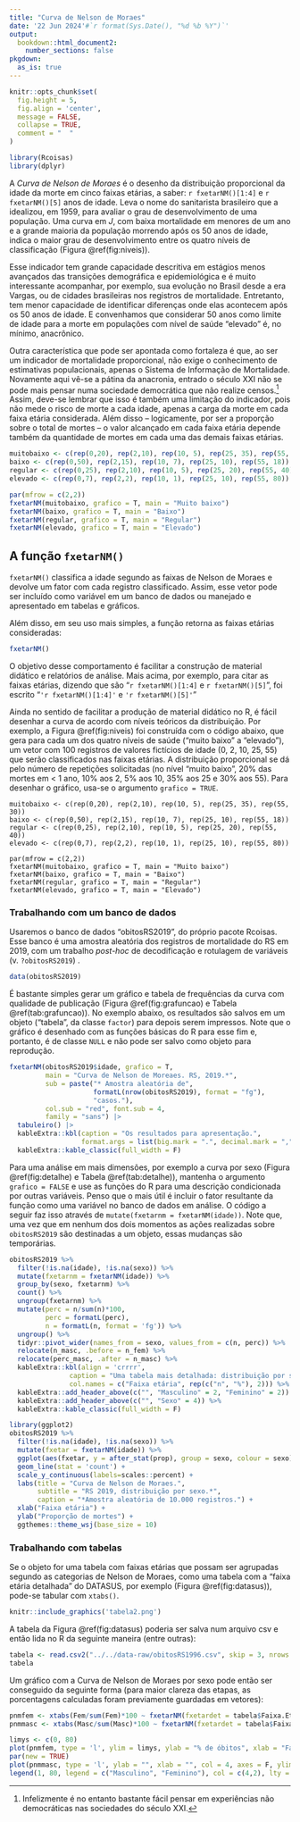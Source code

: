 ```yaml
---
title: "Curva de Nelson de Moraes"
date: '22 Jun 2024'#`r format(Sys.Date(), "%d %b %Y")`'
output:
  bookdown::html_document2:
    number_sections: false
pkgdown:
  as_is: true
---
```


```r
knitr::opts_chunk$set(
  fig.height = 5,
  fig.align = 'center',
  message = FALSE,
  collapse = TRUE,
  comment = "  "
)
```

```r
library(Rcoisas)
library(dplyr)
```

A *Curva de Nelson de Moraes* é o desenho da distribuição proporcional da idade da morte em cinco faixas etárias, a saber: `r fxetarNM()[1:4]` e `r fxetarNM()[5]` anos de idade. Leva o nome do sanitarista brasileiro que a idealizou, em 1959, para avaliar o grau de desenvolvimento de uma população. Uma curva em $J$, com baixa mortalidade em menores de um ano e a grande maioria da população morrendo após os 50 anos de idade, indica o maior grau de desenvolvimento entre os quatro níveis de classificação (Figura \@ref(fig:niveis)).

Esse indicador tem grande capacidade descritiva em estágios menos avançados das transições demográfica e epidemiológica e é muito interessante acompanhar, por exemplo, sua evolução no Brasil desde a era Vargas, ou de cidades brasileiras nos registros de mortalidade. Entretanto, tem menor capacidade de identificar diferenças onde elas acontecem após os 50 anos de idade. E convenhamos que considerar 50 anos como limite de idade para a morte em populações com nível de saúde "elevado" é, no mínimo, anacrônico.

Outra característica que pode ser apontada como fortaleza é que, ao ser um indicador de mortalidade proporcional, não exige o conhecimento de estimativas populacionais, apenas o Sistema de Informação de Mortalidade. Novamente aqui vê-se a pátina da anacronia, entrado o século XXI não se pode mais pensar numa sociedade democrática que não realize censos.^[Infelizmente é no entanto bastante fácil pensar em experiências não democráticas nas sociedades do século XXI.] Assim, deve-se lembrar que isso é também uma limitação do indicador, pois não mede o risco de morte a cada idade, apenas a carga da morte em cada faixa etária considerada. Além disso -- logicamente, por ser a proporção sobre o total de mortes -- o valor alcançado em cada faixa etária depende também da quantidade de mortes em cada uma das demais faixas etárias. 

```r
muitobaixo <- c(rep(0,20), rep(2,10), rep(10, 5), rep(25, 35), rep(55, 30))
baixo <- c(rep(0,50), rep(2,15), rep(10, 7), rep(25, 10), rep(55, 18))
regular <- c(rep(0,25), rep(2,10), rep(10, 5), rep(25, 20), rep(55, 40))
elevado <- c(rep(0,7), rep(2,2), rep(10, 1), rep(25, 10), rep(55, 80))

par(mfrow = c(2,2))
fxetarNM(muitobaixo, grafico = T, main = "Muito baixo")
fxetarNM(baixo, grafico = T, main = "Baixo")
fxetarNM(regular, grafico = T, main = "Regular")
fxetarNM(elevado, grafico = T, main = "Elevado")
```

## A função `fxetarNM()`

`fxetarNM()` classifica a idade segundo as faixas de Nelson de Moraes e devolve um fator com cada registro classificado. Assim, esse vetor pode ser incluído como variável em um banco de dados ou manejado e apresentado em tabelas e gráficos.

Além disso, em seu uso mais simples, a função retorna as faixas etárias consideradas:

```r
fxetarNM()
```

O objetivo desse comportamento é facilitar a construção de material didático e relatórios de análise. Mais acima, por exemplo, para citar as faixas etárias, dizendo que são "`r fxetarNM()[1:4]` e `r fxetarNM()[5]`", foi escrito "`'r fxetarNM()[1:4]'` e `'r fxetarNM()[5]'`"

Ainda no sentido de facilitar a produção de material didático no R, é fácil desenhar a curva de acordo com níveis teóricos da distribuição. Por exemplo, a Figura \@ref(fig:niveis) foi construída com o código abaixo, que gera para cada um dos quatro níveis de saúde ("muito baixo" a "elevado"), um vetor com 100 registros de valores fictícios de idade (0, 2, 10, 25, 55) que serão classificados nas faixas etárias. A distribuição proporcional se dá pelo número de repetições solicitadas (no nível "muito baixo", 20% das mortes em \< 1 ano, 10% aos 2, 5% aos 10, 35% aos 25 e 30% aos 55). Para desenhar o gráfico, usa-se o argumento `grafico = TRUE`.

```         
muitobaixo <- c(rep(0,20), rep(2,10), rep(10, 5), rep(25, 35), rep(55, 30))
baixo <- c(rep(0,50), rep(2,15), rep(10, 7), rep(25, 10), rep(55, 18))
regular <- c(rep(0,25), rep(2,10), rep(10, 5), rep(25, 20), rep(55, 40))
elevado <- c(rep(0,7), rep(2,2), rep(10, 1), rep(25, 10), rep(55, 80))

par(mfrow = c(2,2))
fxetarNM(muitobaixo, grafico = T, main = "Muito baixo")
fxetarNM(baixo, grafico = T, main = "Baixo")
fxetarNM(regular, grafico = T, main = "Regular")
fxetarNM(elevado, grafico = T, main = "Elevado")
```

### Trabalhando com um banco de dados

Usaremos o banco de dados "obitosRS2019", do próprio pacote Rcoisas. Esse banco é uma amostra aleatória dos registros de mortalidade do RS em 2019, com um trabalho _post-hoc_ de decodificação e rotulagem de variáveis (v. `?obitosRS2019`)   .

```r
data(obitosRS2019)
```

É bastante simples gerar um gráfico e tabela de frequências da curva com qualidade de publicação (Figura \@ref(fig:grafuncao) e Tabela \@ref(tab:grafuncao)). No exemplo abaixo, os resultados são salvos em um objeto ("tabela", da classe `factor`) para depois serem impressos. Note que o gráfico é desenhado com as funções básicas do R para esse fim e, portanto, é de classe `NULL` e não pode ser salvo como objeto para reprodução.

```r
fxetarNM(obitosRS2019$idade, grafico = T, 
         main = "Curva de Nelson de Moreaes. RS, 2019.*",
         sub = paste("* Amostra aleatória de", 
                     formatL(nrow(obitosRS2019), format = "fg"), 
                     "casos."),
         col.sub = "red", font.sub = 4, 
         family = "sans") |>
  tabuleiro() |>
  kableExtra::kbl(caption = "Os resultados para apresentação.", 
                  format.args = list(big.mark = ".", decimal.mark = ",")) %>% 
  kableExtra::kable_classic(full_width = F)
```

Para uma análise em mais dimensões, por exemplo a curva por sexo (Figura \@ref(fig:detalhe) e Tabela \@ref(tab:detalhe)), mantenha o argumento `grafico = FALSE` e use as funções do R para uma descrição condicionada por outras variáveis. Penso que o mais útil é incluir o fator resultante da função como uma variável no banco de dados em análise. O código a seguir faz isso através de `mutate(fxetarnm = fxetarNM(idade))`. Note que, uma vez que em nenhum dos dois momentos as ações realizadas sobre `obitosRS2019` são destinadas a um objeto, essas mudanças são temporárias.

```r
obitosRS2019 %>%  
  filter(!is.na(idade), !is.na(sexo)) %>%
  mutate(fxetarnm = fxetarNM(idade)) %>% 
  group_by(sexo, fxetarnm) %>%
  count() %>% 
  ungroup(fxetarnm) %>%
  mutate(perc = n/sum(n)*100,
         perc = formatL(perc),
         n = formatL(n, format = 'fg')) %>%
  ungroup() %>%
  tidyr::pivot_wider(names_from = sexo, values_from = c(n, perc)) %>% 
  relocate(n_masc, .before = n_fem) %>% 
  relocate(perc_masc, .after = n_masc) %>% 
  kableExtra::kbl(align = 'crrrr', 
               caption = "Uma tabela mais detalhada: distribuição por sexo.", 
               col.names = c("Faixa etária", rep(c("n", "%"), 2))) %>% 
  kableExtra::add_header_above(c("", "Masculino" = 2, "Feminino" = 2)) %>%
  kableExtra::add_header_above(c("", "Sexo" = 4)) %>% 
  kableExtra::kable_classic(full_width = F)

library(ggplot2)
obitosRS2019 %>% 
  filter(!is.na(idade), !is.na(sexo)) %>%
  mutate(fxetar = fxetarNM(idade)) %>% 
  ggplot(aes(fxetar, y = after_stat(prop), group = sexo, colour = sexo)) +
  geom_line(stat = 'count') +
  scale_y_continuous(labels=scales::percent) +
  labs(title = "Curva de Nelson de Moraes.",
       subtitle = "RS 2019, distribuição por sexo.*",
       caption = "*Amostra aleatória de 10.000 registros.") +
  xlab("Faixa etária") +
  ylab("Proporção de mortes") +
  ggthemes::theme_wsj(base_size = 10)
```


### Trabalhando com tabelas

Se o objeto for uma tabela com faixas etárias que possam ser agrupadas segundo as categorias de Nelson de Moraes, como uma tabela com a "faixa etária detalhada" do DATASUS, por exemplo (Figura \@ref(fig:datasus)), pode-se tabular com `xtabs()`.

```r
knitr::include_graphics('tabela2.png')
```

A tabela da Figura \@ref(fig:datasus) poderia ser salva num arquivo csv e então lida no R da seguinte maneira (entre outras):

```r
tabela <- read.csv2("../../data-raw/obitosRS1996.csv", skip = 3, nrows = 20)
tabela
```

Um gráfico com a Curva de Nelson de Moraes por sexo pode então ser conseguido da seguinte forma (para maior clareza das etapas, as porcentagens calculadas foram previamente guardadas em vetores):

```r
pnmfem <- xtabs(Fem/sum(Fem)*100 ~ fxetarNM(fxetardet = tabela$Faixa.Etaria.det), data = tabela)
pnmmasc <- xtabs(Masc/sum(Masc)*100 ~ fxetarNM(fxetardet = tabela$Faixa.Etaria.det), data = tabela)

limys <- c(0, 80)
plot(pnmfem, type = 'l', ylim = limys, ylab = "% de óbitos", xlab = "Faixa etária", col = 2, main = "Curva de Nelson de Moraes, por sexo. RS, 1996.")
par(new = TRUE)
plot(pnmmasc, type = 'l', ylab = "", xlab = "", col = 4, axes = F, ylim = limys)
legend(1, 80, legend = c("Masculino", "Feminino"), col = c(4,2), lty = 1, bty = "n")
```

